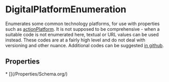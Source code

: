 # DigitalPlatformEnumeration

Enumerates some common technology platforms, for use with properties such as <a class="localLink" href="/actionPlatform">actionPlatform</a>. It is not supposed to be comprehensive - when a suitable code is not enumerated here, textual or URL values can be used instead. These codes are at a fairly high level and do not deal with versioning and other nuance. Additional codes can be suggested <a href="https://github.com/schemaorg/schemaorg/issues/3057">in github</a>.

## Properties

<Grid>
* [](/Properties/Schema.org/)

</Grid>

